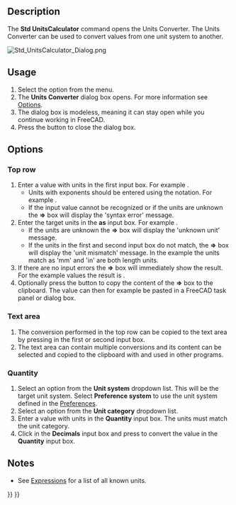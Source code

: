 <languages/>

{{Docnav
|[[Std_ClarifySelection|ClarifySelection]]
|[[Std_ViewLoadImage|ViewLoadImage]]
|[[Std_Tools_Menu|Std Tools Menu]]
|IconL=
|IconR=Std_ViewLoadImage.svg
|IconC=Freecad.svg
}}

{{GuiCommand
|Name=Std UnitsCalculator
|MenuLocation=Tools → Units Converter
|Workbenches=All
}}

==Description==

The '''Std UnitsCalculator''' command opens the Units Converter. The Units Converter can be used to convert values from one unit system to another.

[[Image:Std_UnitsCalculator_Dialog.png]]
{{Caption|The Units Converter dialog box}}

==Usage==

# Select the {{MenuCommand|Tools → [[Image:Std_UnitsCalculator.svg|16px]] Units Converter}} option from the menu.
# The '''Units Converter''' dialog box opens. For more information see [[#Options|Options]].
# The dialog box is modeless, meaning it can stay open while you continue working in FreeCAD.
# Press the {{Button|Close}} button to close the dialog box.

==Options==

===Top row===

# Enter a value with units in the first input box. For example {{Value|10 mm}}.
#* Units with exponents should be entered using the {{Value|^}} notation. For example {{Value|1 m^2}}.
#* If the input value cannot be recognized or if the units are unknown the '''=>''' box will display the 'syntax error' message.
# Enter the target units in the '''as''' input box. For example {{Value|in}}.
#* If the units are unknown the '''=>''' box will display the 'unknown unit' message.
#* If the units in the first and second input box do not match, the '''=>''' box will display the 'unit mismatch' message. In the example the units match as 'mm' and 'in' are both length units.
# If there are no input errors the '''=>''' box will immediately show the result. For the example values the result is {{Value|0,394 in}}.
# Optionally press the {{Button|Copy}} button to copy the content of the '''=>''' box to the clipboard. The value can then for example be pasted in a FreeCAD task panel or dialog box.

===Text area===

# The conversion performed in the top row can be copied to the text area by pressing {{KEY|Enter}} in the first or second input box.
# The text area can contain multiple conversions and its content can be selected and copied to the clipboard with {{KEY|Ctrl+C}} and used in other programs.

===Quantity===

# Select an option from the '''Unit system''' dropdown list. This will be the target unit system. Select '''Preference system''' to use the unit system defined in the [[Preferences_Editor#Units|Preferences]].
# Select an option from the '''Unit category''' dropdown list.
# Enter a value with units in the '''Quantity''' input box. The units must match the unit category.
# Click in the '''Decimals''' input box and press {{KEY|Enter}} to convert the value in the '''Quantity''' input box.

==Notes==

* See [[Expressions#Units|Expressions]] for a list of all known units.


{{Docnav
|[[Std_ClarifySelection|ClarifySelection]]
|[[Std_ViewLoadImage|ViewLoadImage]]
|[[Std_Tools_Menu|Std Tools Menu]]
|IconL=
|IconR=Std_ViewLoadImage.svg
|IconC=Freecad.svg
}}

{{Std_Base_navi{{#translation:}}}}
{{Userdocnavi{{#translation:}}}}